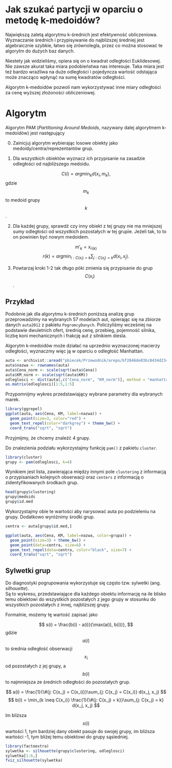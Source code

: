 # Jak szukać partycji w oparciu o metodę k-medoidów?

Największą zaletą algorytmu k-średnich jest efektywność obliczeniowa. Wyznaczanie średnich i przypisywanie do najbliższej średniej jest algebraicznie szybkie, łatwo się zrównolegla, przez co można stosować te algorytm do dużych baz danych. 

Niestety jak widzieliśmy, opiera się on o kwadrat odległości Euklidesowej. Nie zawsze akurat taka miara podobieństwa nas interesuje. Taka miara jest też bardzo wrażliwa na duże odległości i pojedyncza wartość odstająca może znacząco wpłynąć na sumę kwadratów odległości.

Algorytm k-medoidów pozwoli nam wykorzystywać inne miary odległości za cenę wyższej złożoności obliczeniowej.


# Algorytm

Algorytm PAM (*Partitioning Around Medoids*, nazywany dalej algorytmem k-medoidów) jest następujący

0. Zainicjuj algorytm wybierając losowe obiekty jako medoidy/centra/reprezentantów grup.

1. Dla wszystkich obiektów wyznacz ich przypisanie na zasadzie odległości od najbliższego medoidu. 

$$
C(i) = arg\min_k d(x_i, m_k),
$$
gdzie $$m_k$$ to medoid grupy $$k$$.

2. Dla każdej grupy, sprawdź czy inny obiekt z tej grupy nie ma mniejszej sumy odległości od wszystkich pozostałych w tej grupie. Jeżeli tak, to to on powinien być nowym medoidem.

$$
m'_k = x_{r(k)}
$$
$$
r(k) = arg\min_{i: C(x_i) = k} \sum_{j: C(x_j) = k} d(x_i, x_j).
$$

3. Powtarzaj kroki 1-2 tak długo póki zmienia się przypisanie do grup $$C(x_i)$$. 


## Przykład

Podobnie jak dla algorytmu k-średnich poniższą analizę grup przeprowadzimy na wybranych 57 modelach aut, opierając się na zbiorze danych `auta2012` z pakietu `PogromcyDanych`. Policzyliśmy wcześniej na podstawie dwuletnich ofert, średnią cenę, przebieg, pojemność silnika, liczbę koni mechanicznych i frakcję aut z silnikiem diesla. 

Algorytm k-medoidów może działać na uprzednio wyznaczonej macierzy odległości, wyznaczmy więc ją w oparciu o odległość Manhattan.

```r
auta <- archivist::aread("pbiecek/Przewodnik/arepo/bf2846de03bc8434d234b08fd2e31694")
auta$nazwa <- rownames(auta)
auta$Cena_norm <- scale(sqrt(auta$Cena))
auta$KM_norm <- scale(sqrt(auta$KM))
odleglosci <- dist(auta[,c("Cena_norm", "KM_norm")], method = "manhattan")
as.matrix(odleglosci)[1:5,1:5]
```

Przypomnijmy wykres przedstawiający wybrane parametry dla wybranych marek.

```r
library(ggrepel)
ggplot(auta, aes(Cena, KM, label=nazwa)) +
  geom_point(size=3, color="red") +
  geom_text_repel(color="darkgrey") + theme_bw() +
  coord_trans("sqrt", "sqrt")
```

Przyjmijmy, że chcemy znaleźć 4 grupy. 

Do znalezienia podziału wykorzystajmy funkcję `pam()` z pakietu `cluster`.

```r
library(cluster)
grupy <- pam(odleglosci, k=4)
```

Wynikiem jest lista, zawierająca między innymi pole `clustering` z informacją o przypisaniach kolejnych obserwacji oraz `centers` z informacją o zidentyfikowanych środkach grup.

```r
head(grupy$clustering)
grupy$medoids
grupy$id.med
```

Wykorzystajmy obie te wartości aby narysować auta po podzieleniu na grupy. Dodatkowo wyróżnimy środki grup.

```r
centra <- auta[grupy$id.med,]

ggplot(auta, aes(Cena, KM, label=nazwa, color=grupa)) +
  geom_point(size=3) + theme_bw() +
  geom_point(data=centra, size=6) +
  geom_text_repel(data=centra, color="black", size=7) + 
  coord_trans("sqrt", "sqrt")
```

## Sylwetki grup

Do diagnostyki pogrupowania wykorzystuje się często tzw. sylwetki (ang. *silhouette*).  
Są to wykresu, przedstawiające dla każdego obiektu informację na ile blisko temu obiektowi do wszystkich pozostałych z jego grupy w stosunku do wszystkich pozostałych z innej, najbliższej grupy.

Formalnie, możemy tę wartość zapisać jako 

$$
s(i) = \frac{b(i) - a(i)}{\max(a(i), b(i))},
$$
gdzie $$a(i)$$ to średnia odległość obserwacji $$x_i$$ od pozostałych z jej grupy, a $$b(i)$$ to najmniejsza ze średnich odległości do pozostałych grup.

$$
a(i) = \frac{1}{\#{j: C(x_j) = C(x_i)}}\sum_{j: C(x_j) = C(x_i)} d(x_j, x_j)
$$
$$
b(i) = \min_{k \neq C(x_i)} \frac{1}{\#{j: C(x_j) = k}}\sum_{j: C(x_j) = k} d(x_j, x_j)
$$

Im bliższa $$s(i)$$ wartości 1, tym bardziej dany obiekt pasuje do swojej grupy, im bliższa wartości -1, tym bliżej temu obiektowi do grupy sąsiedniej.


```r
library(factoextra)
sylwetka <- silhouette(grupy$clustering, odleglosci)
sylwetka[1:6,]
fviz_silhouette(sylwetka)
```

